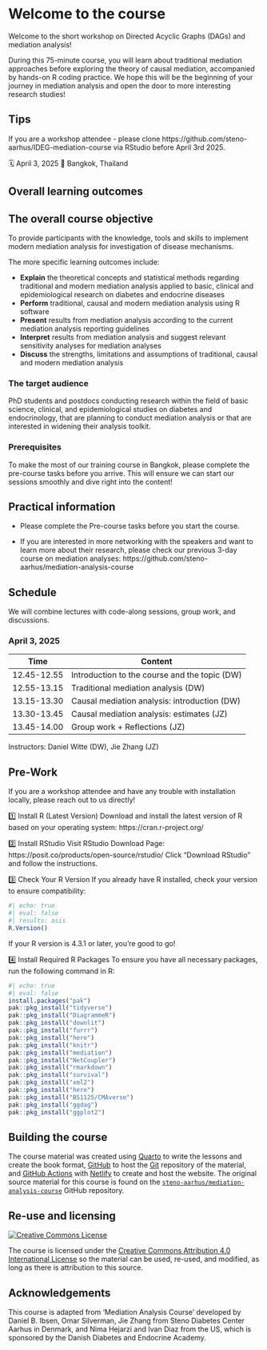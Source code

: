 # Welcome to the course {.unnumbered}

<!-- Daniel 10 min -->


Welcome to the short workshop on Directed Acyclic Graphs (DAGs) and mediation analysis!

During this 75-minute course, you will learn about traditional mediation approaches before exploring the theory of causal mediation, accompanied by hands-on R coding practice. We hope this will be the beginning of your journey in mediation analysis and open the door to more interesting research studies!

::: callout-note
## Tips
If you are a workshop attendee - please clone https://github.com/steno-aarhus/IDEG-mediation-course
via RStudio before April 3rd 2025.
:::

🗓 April 3, 2025
🏨 Bangkok, Thailand






## Overall learning outcomes

::: callout-note
## The overall course objective

To provide participants with the knowledge, tools and skills to
implement modern mediation analysis for investigation of disease
mechanisms.
:::

The more specific learning outcomes include:

-   **Explain** the theoretical concepts and statistical methods
    regarding traditional and modern mediation analysis applied to
    basic, clinical and epidemiological research on diabetes and
    endocrine diseases
-   **Perform** traditional, causal and modern mediation analysis using
    R software
-   **Present** results from mediation analysis according to the current
    mediation analysis reporting guidelines
-   **Interpret** results from mediation analysis and suggest relevant
    sensitivity analyses for mediation analyses
-   **Discuss** the strengths, limitations and assumptions of
    traditional, causal and modern mediation analysis

### The target audience

PhD students and postdocs conducting research within the field of basic
science, clinical, and epidemiological studies on diabetes and
endocrinology, that are planning to conduct mediation analysis or that
are interested in widening their analysis toolkit.

### Prerequisites


To make the most of our training course in Bangkok, please complete the pre-course tasks before you arrive. This will ensure we can start our sessions smoothly and dive right into the content!

::: callout-note
## Practical information

-   Please complete the Pre-course tasks before you start the course.

-   If you are interested in more networking with the speakers and want
    to learn more about their research, please check our previous 3-day course on mediation   analyses: https://github.com/steno-aarhus/mediation-analysis-course

:::



## Schedule

We will combine lectures with code-along sessions, group
work, and discussions.

::: panel-tabset
### April 3, 2025

| Time        | Content                                            |
|-------------|--------------------------------------------------- |               
| 12.45-12.55 | Introduction to the course and the topic (DW)      |                                
| 12.55-13.15 | Traditional mediation analysis (DW)                | 
| 13.15-13.30 | Causal mediation analysis: introduction (DW)       |
| 13.30-13.45 | Causal mediation analysis: estimates (JZ)          |                             
| 13.45-14.00 | Group work + Reflections (JZ)                      |                               
Instructors: Daniel Witte (DW), Jie Zhang (JZ)
:::


## Pre-Work
If you are a workshop attendee and have any trouble with installation locally, please reach out to us directly!


1️⃣ Install R (Latest Version)
Download and install the latest version of R based on your operating system:
https://cran.r-project.org/

2️⃣ Install RStudio
Visit RStudio Download Page: https://posit.co/products/open-source/rstudio/
Click "Download RStudio" and follow the instructions.

3️⃣ Check Your R Version
If you already have R installed, check your version to ensure compatibility:
```r
#| echo: true
#| eval: false
#| results: asis
R.Version()
```
If your R version is 4.3.1 or later, you're good to go!

4️⃣ Install Required R Packages
To ensure you have all necessary packages, run the following command in R:

```r
#| echo: true
#| eval: false
install.packages("pak")
pak::pkg_install("tidyverse")
pak::pkg_install("DiagrammeR")
pak::pkg_install("downlit")
pak::pkg_install("furrr")
pak::pkg_install("here")
pak::pkg_install("knitr")
pak::pkg_install("mediation")
pak::pkg_install("NetCoupler")
pak::pkg_install("rmarkdown")
pak::pkg_install("survival")
pak::pkg_install("xml2")
pak::pkg_install("here")
pak::pkg_install("BS1125/CMAverse")
pak::pkg_install("ggdag")
pak::pkg_install("ggplot2")
```



## Building the course

The course material was created using [Quarto](https://quarto.org/) to
write the lessons and create the book format,
[GitHub](https://github.com/) to host the [Git](https://git-scm.com/)
repository of the material, and [GitHub
Actions](https://github.com/features/actions) with
[Netlify](https://www.netlify.com/) to create and host the website. The
original source material for this course is found on the
[`steno-aarhus/mediation-analysis-course`](https://github.com/steno-aarhus/IDEG-mediation-course)
GitHub repository.

## Re-use and licensing {#licensing}

<a rel="license" href="http://creativecommons.org/licenses/by/4.0/"><img src="https://i.creativecommons.org/l/by/4.0/80x15.png" alt="Creative Commons License" style="border-width:0"/></a>

The course is licensed under the [Creative Commons Attribution 4.0
International License](https://creativecommons.org/licenses/by/4.0/) so
the material can be used, re-used, and modified, as long as there is
attribution to this source.


## Acknowledgements
This course is adapted from 'Mediation Analysis Course' developed by Daniel B. Ibsen, Omar Silverman, Jie Zhang from Steno Diabetes Center Aarhus in Denmark, and Nima Hejarzi and Ivan Diaz from the US, which is sponsored by the Danish Diabetes and Endocrine Academy.
